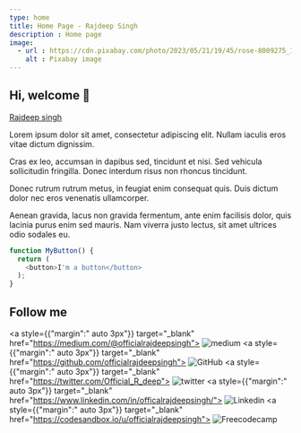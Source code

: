 ```yaml
---
type: home
title: Home Page - Rajdeep Singh
description : Home page
image:
  - url : https://cdn.pixabay.com/photo/2023/05/21/19/45/rose-8009275_1280.jpg
    alt : Pixabay image
---
```


## Hi, welcome 👋

[Rajdeep singh](https://capsule-render.vercel.app/api?type=soft&color=auto&height=400&section=header&text=Build%20and%20Deploy&fontSize=90&animation=fadeIn)

Lorem ipsum dolor sit amet, consectetur adipiscing elit. Nullam iaculis eros vitae dictum dignissim. 

Cras ex leo, accumsan in dapibus sed, tincidunt et nisi. Sed vehicula sollicitudin fringilla. Donec interdum risus non rhoncus tincidunt. 

Donec rutrum rutrum metus, in feugiat enim consequat quis. Duis dictum dolor nec eros venenatis ullamcorper. 

Aenean gravida, lacus non gravida fermentum, ante enim facilisis dolor, quis lacinia purus enim sed mauris. Nam viverra justo lectus, sit amet ultrices odio sodales eu.


```js
function MyButton() {
  return (
    <button>I'm a button</button>
  );
}
```

## Follow me

<div className="flex justify-between" id="badges">

  <a style={{"margin":" auto 3px"}} target="_blank" href="https://medium.com/@officialrajdeepsingh">
    <img title="Medium" alt="medium" src="https://img.shields.io/badge/Medium-12100E?style=for-the-badge&logo=medium&logoColor=white" alt="LinkedIn Badge"/>
  </a> 
  <a style={{"margin":" auto 3px"}} target="_blank" href="https://github.com/officialrajdeepsingh">
    <img title="GitHub" alt="GitHub"  src="https://img.shields.io/badge/github-%23121011.svg?style=for-the-badge&logo=github&logoColor=white"/>
  </a>
  <a style={{"margin":" auto 3px"}} target="_blank" href="https://twitter.com/Official_R_deep">
    <img title="Twitter" alt="twitter"  src="https://img.shields.io/badge/Twitter-%231DA1F2.svg?style=for-the-badge&logo=Twitter&logoColor=white"/>
  </a>
  <a style={{"margin":" auto 3px"}} target="_blank" href="https://www.linkedin.com/in/officalrajdeepsingh/">
    <img title="Linkedin" alt="Linkedin"  src="https://img.shields.io/badge/linkedin-%230077B5.svg?style=for-the-badge&logo=linkedin&logoColor=white"/>
  </a>
   <a style={{"margin":" auto 3px"}} target="_blank" href="https://codesandbox.io/u/officialrajdeepsingh">
    <img title="Freecodecamp" alt="Freecodecamp"  src="https://img.shields.io/badge/Freecodecamp-%23123.svg?&style=for-the-badge&logo=freecodecamp&logoColor=green"/>
  </a>

</div>

